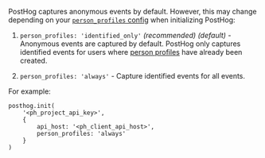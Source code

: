 PostHog captures anonymous events by default. However, this may change depending on your [`person_profiles` config](/docs/libraries/js#config) when initializing PostHog:

1. `person_profiles: 'identified_only'` _(recommended)_ _(default)_ - Anonymous events are captured by default. PostHog only captures identified events for users where [person profiles](/docs/data/persons) have already been created. 

2. `person_profiles: 'always'`  - Capture identified events for all events.

For example:

```js-web
posthog.init(
    '<ph_project_api_key>',
    {
        api_host: '<ph_client_api_host>',
        person_profiles: 'always'
    }
)
```